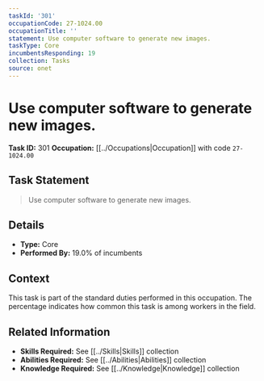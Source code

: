 ```yaml
---
taskId: '301'
occupationCode: 27-1024.00
occupationTitle: ''
statement: Use computer software to generate new images.
taskType: Core
incumbentsResponding: 19
collection: Tasks
source: onet
---
```

# Use computer software to generate new images.

**Task ID:** 301
**Occupation:** [[../Occupations|Occupation]] with code `27-1024.00`

## Task Statement

> Use computer software to generate new images.

## Details

- **Type:** Core
- **Performed By:** 19.0% of incumbents

## Context

This task is part of the standard duties performed in this occupation. The percentage indicates how common this task is among workers in the field.

## Related Information

- **Skills Required:** See [[../Skills|Skills]] collection
- **Abilities Required:** See [[../Abilities|Abilities]] collection
- **Knowledge Required:** See [[../Knowledge|Knowledge]] collection
